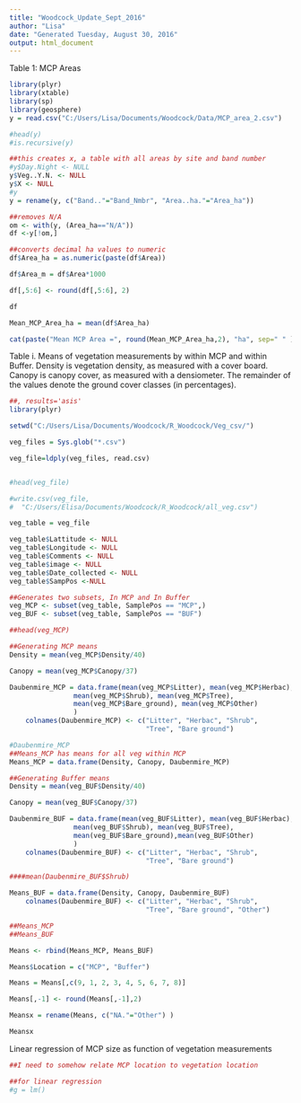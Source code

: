 ```yaml
---
title: "Woodcock_Update_Sept_2016"
author: "Lisa"
date: "Generated Tuesday, August 30, 2016"
output: html_document
---
```

Table 1: MCP Areas 


```r
library(plyr)
library(xtable)
library(sp)
library(geosphere)
y = read.csv("C:/Users/Lisa/Documents/Woodcock/Data/MCP_area_2.csv")

#head(y)
#is.recursive(y)

##this creates x, a table with all areas by site and band number
#y$Day.Night <- NULL
y$Veg..Y.N. <- NULL
y$X <- NULL
#y
y = rename(y, c("Band.."="Band_Nmbr", "Area..ha."="Area_ha"))

##removes N/A
om <- with(y, (Area_ha=="N/A"))
df <-y[!om,]

##converts decimal ha values to numeric
df$Area_ha = as.numeric(paste(df$Area))

df$Area_m = df$Area*1000

df[,5:6] <- round(df[,5:6], 2)

df

Mean_MCP_Area_ha = mean(df$Area_ha)

cat(paste("Mean MCP Area =", round(Mean_MCP_Area_ha,2), "ha", sep=" " ))

```



Table i. Means of vegetation measurements by within MCP and within Buffer.  Density is vegetation density, as measured with a cover board.  Canopy is canopy cover, as measured with a densiometer.  The remainder of the values denote the ground cover classes (in percentages).

```r
##, results='asis'
library(plyr)

setwd("C:/Users/Lisa/Documents/Woodcock/R_Woodcock/Veg_csv/")

veg_files = Sys.glob("*.csv")

veg_file=ldply(veg_files, read.csv)


#head(veg_file)

#write.csv(veg_file, 
#  "C:/Users/Elisa/Documents/Woodcock/R_Woodcock/all_veg.csv")

veg_table = veg_file

veg_table$Lattitude <- NULL
veg_table$Longitude <- NULL
veg_table$Comments <- NULL
veg_table$image <- NULL
veg_table$Date_collected <- NULL
veg_table$SampPos <-NULL

##Generates two subsets, In MCP and In Buffer
veg_MCP <- subset(veg_table, SamplePos == "MCP",)
veg_BUF <- subset(veg_table, SamplePos == "BUF")

##head(veg_MCP)

##Generating MCP means
Density = mean(veg_MCP$Density/40)

Canopy = mean(veg_MCP$Canopy/37)

Daubenmire_MCP = data.frame(mean(veg_MCP$Litter), mean(veg_MCP$Herbac), 
                mean(veg_MCP$Shrub), mean(veg_MCP$Tree),
                mean(veg_MCP$Bare_ground), mean(veg_MCP$Other)            
                )
    colnames(Daubenmire_MCP) <- c("Litter", "Herbac", "Shrub",
                                  "Tree", "Bare ground")

#Daubenmire_MCP
##Means_MCP has means for all veg within MCP
Means_MCP = data.frame(Density, Canopy, Daubenmire_MCP)

##Generating Buffer means
Density = mean(veg_BUF$Density/40)

Canopy = mean(veg_BUF$Canopy/37)

Daubenmire_BUF = data.frame(mean(veg_BUF$Litter), mean(veg_BUF$Herbac), 
                mean(veg_BUF$Shrub), mean(veg_BUF$Tree),
                mean(veg_BUF$Bare_ground),mean(veg_BUF$Other)            
                )
    colnames(Daubenmire_BUF) <- c("Litter", "Herbac", "Shrub",
                                  "Tree", "Bare ground")

####mean(Daubenmire_BUF$Shrub)

Means_BUF = data.frame(Density, Canopy, Daubenmire_BUF)
    colnames(Daubenmire_BUF) <- c("Litter", "Herbac", "Shrub",
                                  "Tree", "Bare ground", "Other")

##Means_MCP
##Means_BUF

Means <- rbind(Means_MCP, Means_BUF)

Means$Location = c("MCP", "Buffer")

Means = Means[,c(9, 1, 2, 3, 4, 5, 6, 7, 8)]

Means[,-1] <- round(Means[,-1],2)

Meansx = rename(Means, c("NA."="Other") )

Meansx

```

Linear regression of MCP size as function of vegetation measurements

```r
##I need to somehow relate MCP location to vegetation location

##for linear regression 
#g = lm()





```

